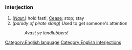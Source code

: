=={{en}}==
===Interjection===
#(''[[nautical|Naut.]]'') hold fast!, [[Cease]]; stop; stay
#(''parody of pirate slang'') Used to get someone's attention
#:''Avast ye landlubbers!''
[[Category:English language]]
[[Category:English interjections]]